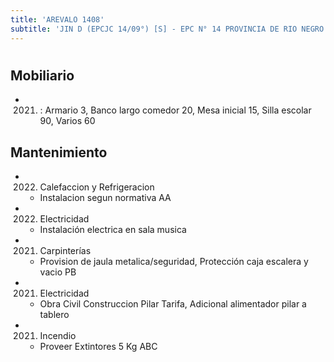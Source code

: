 ```yaml
---
title: 'AREVALO 1408'
subtitle: 'JIN D (EPCJC 14/09°) [S] - EPC N° 14 PROVINCIA DE RIO NEGRO - CENOF CENTRO AREVALO'
---
```


#


## Mobiliario

*  (2021) : Armario 3, Banco largo comedor 20, Mesa inicial 15, Silla escolar 90, Varios 60 





## Mantenimiento

*  (2022) Calefaccion y Refrigeracion 
    + Instalacion segun normativa AA

*  (2022) Electricidad 
    + Instalación electrica en sala musica

*  (2021) Carpinterías 
    + Provision de jaula metalica/seguridad, Protección caja escalera y vacio PB

*  (2021) Electricidad 
    + Obra Civil Construccion Pilar Tarifa, Adicional alimentador pilar a tablero

*  (2021) Incendio 
    + Proveer Extintores 5 Kg ABC



